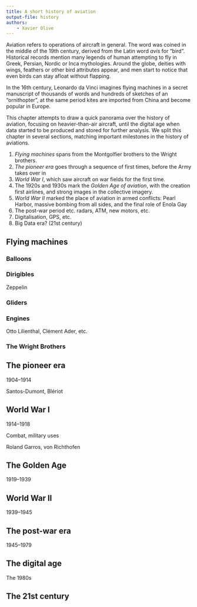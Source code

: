 ```yaml
---
title: A short history of aviation
output-file: history
authors:
    - Xavier Olive
---
```


Aviation refers to operations of aircraft in general. The word was coined in the middle of the 19th century, derived from the Latin word *avis* for "bird". Historical records mention many legends of human attempting to fly in Greek, Persian, Nordic or Inca mythologies. Around the globe, deities with wings, feathers or other bird attributes appear, and men start to notice that even birds can stay afloat without flapping.

In the 16th century, Leonardo da Vinci imagines flying machines in a secret manuscript of thousands of words and hundreds of sketches of an "ornithopter", at the same period  kites are imported from China and become popular in Europe.

This chapter attempts to draw a quick panorama over the history of aviation, focusing on heavier-than-air aircraft, until the digital age when data started to be produced and stored for further analysis. We split this chapter in several sections, matching important milestones in the history of aviations.

1. *Flying machines* spans from the Montgolfier brothers to the Wright brothers.
2. *The pioneer era* goes through a sequence of first times, before the Army takes over in
3. *World War I*, which saw aircraft on war fields for the first time.
4. The 1920s and 1930s mark the *Golden Age of aviation*, with the creation first airlines, and strong images in the collective imagery.
5. *World War II* marked the place of aviation in armed conflicts: Pearl Harbor, massive bombing from all sides, and the final role of Enola Gay
6. The post-war period etc. radars, ATM, new motors, etc.
7. Digitalisation, GPS, etc.
8. Big Data era? (21st century)

## Flying machines

### Balloons

### Dirigibles

Zeppelin

### Gliders

### Engines

Otto Lilienthal, Clément Ader, etc.

### The Wright Brothers

## The pioneer era {.unnumbered}
1904--1914

Santos-Dumont, Blériot

##  World War I {.unnumbered}
1914--1918

Combat, military uses

Roland Garros,
von Richthofen

## The Golden Age {.unnumbered}
1919--1939

##  World War II {.unnumbered}
1939--1945

## The post-war era {.unnumbered}
1945--1979

## The digital age {.unnumbered}
The 1980s

## The 21st century {.unnumbered}
